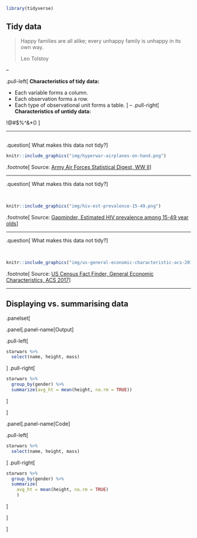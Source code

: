 
```r
library(tidyverse)
```

## Tidy data

>Happy families are all alike; every unhappy family is unhappy in its own way. 
>
>Leo Tolstoy

--

.pull-left[
**Characteristics of tidy data:**

- Each variable forms a column.
- Each observation forms a row.
- Each type of observational unit forms a table.
]
--
.pull-right[
**Characteristics of untidy data:**

!@#$%^&*()
]

---

## 

.question[
What makes this data not tidy?
]

```r
knitr::include_graphics("img/hyperwar-airplanes-on-hand.png")
```

.footnote[
Source: [Army Air Forces Statistical Digest, WW II](https://www.ibiblio.org/hyperwar/AAF/StatDigest/aafsd-3.html)
]

---

.question[
What makes this data not tidy?
]

<br>

```r
knitr::include_graphics("img/hiv-est-prevalence-15-49.png")
```

.footnote[
Source: [Gapminder, Estimated HIV prevalence among 15-49 year olds](https://www.gapminder.org/data)
]

---

.question[
What makes this data not tidy?
]

<br>

```r
knitr::include_graphics("img/us-general-economic-characteristic-acs-2017.png")
```

.footnote[
Source: [US Census Fact Finder, General Economic Characteristics, ACS 2017](https://factfinder.census.gov/faces/tableservices/jsf/pages/productview.xhtml?pid=ACS_17_5YR_DP03&src=pt)
]

---

## Displaying vs. summarising data

.panelset[

.panel[.panel-name[Output]

.pull-left[
```r
starwars %>%
  select(name, height, mass)
```
]
.pull-right[
```r
starwars %>%
  group_by(gender) %>%
  summarize(avg_ht = mean(height, na.rm = TRUE))
```
]

]

.panel[.panel-name[Code]

.pull-left[
```r
starwars %>%
  select(name, height, mass)
```
]
.pull-right[
```r
starwars %>%
  group_by(gender) %>%
  summarize(
    avg_ht = mean(height, na.rm = TRUE)
    )
```
]

]

]
